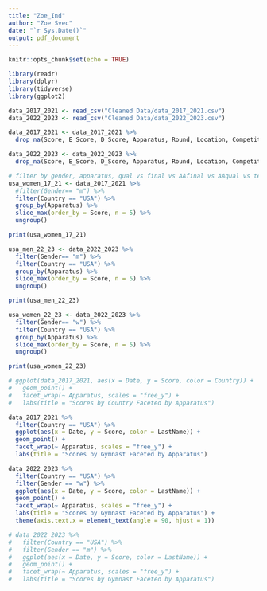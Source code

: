```yaml
---
title: "Zoe_Ind"
author: "Zoe Svec"
date: "`r Sys.Date()`"
output: pdf_document
---
```


```r
knitr::opts_chunk$set(echo = TRUE)
```

```r
library(readr)
library(dplyr)
library(tidyverse)
library(ggplot2)
```

```r
data_2017_2021 <- read_csv("Cleaned Data/data_2017_2021.csv")
data_2022_2023 <- read_csv("Cleaned Data/data_2022_2023.csv")

data_2017_2021 <- data_2017_2021 %>% 
  drop_na(Score, E_Score, D_Score, Apparatus, Round, Location, Competition, Country, Gender)

data_2022_2023 <- data_2022_2023 %>% 
  drop_na(Score, E_Score, D_Score, Apparatus, Round, Location, Competition, Country, Gender)
```

```r
# filter by gender, apparatus, qual vs final vs AAfinal vs AAqual vs team qual vs team final, country?
usa_women_17_21 <- data_2017_2021 %>%
  #filter(Gender== "m") %>%
  filter(Country == "USA") %>%
  group_by(Apparatus) %>%
  slice_max(order_by = Score, n = 5) %>%
  ungroup()

print(usa_women_17_21)

usa_men_22_23 <- data_2022_2023 %>%
  filter(Gender== "m") %>%
  filter(Country == "USA") %>%
  group_by(Apparatus) %>%
  slice_max(order_by = Score, n = 5) %>%
  ungroup()

print(usa_men_22_23)

usa_women_22_23 <- data_2022_2023 %>%
  filter(Gender== "w") %>%
  filter(Country == "USA") %>%
  group_by(Apparatus) %>%
  slice_max(order_by = Score, n = 5) %>%
  ungroup()

print(usa_women_22_23)
```
```r
# ggplot(data_2017_2021, aes(x = Date, y = Score, color = Country)) +
#   geom_point() +
#   facet_wrap(~ Apparatus, scales = "free_y") +
#   labs(title = "Scores by Country Faceted by Apparatus")

data_2017_2021 %>%
  filter(Country == "USA") %>%
  ggplot(aes(x = Date, y = Score, color = LastName)) +
  geom_point() +
  facet_wrap(~ Apparatus, scales = "free_y") +
  labs(title = "Scores by Gymnast Faceted by Apparatus")

data_2022_2023 %>%
  filter(Country == "USA") %>%
  filter(Gender == "w") %>%
  ggplot(aes(x = Date, y = Score, color = LastName)) +
  geom_point() +
  facet_wrap(~ Apparatus, scales = "free_y") +
  labs(title = "Scores by Gymnast Faceted by Apparatus") +
  theme(axis.text.x = element_text(angle = 90, hjust = 1))

# data_2022_2023 %>%
#   filter(Country == "USA") %>%
#   filter(Gender == "m") %>%
#   ggplot(aes(x = Date, y = Score, color = LastName)) +
#   geom_point() +
#   facet_wrap(~ Apparatus, scales = "free_y") +
#   labs(title = "Scores by Gymnast Faceted by Apparatus")
```



